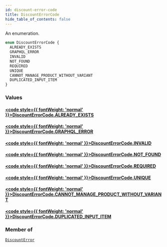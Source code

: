 ```yaml
---
id: discount-error-code
title: DiscountErrorCode
hide_table_of_contents: false
---
```








An enumeration.

```graphql
enum DiscountErrorCode {
  ALREADY_EXISTS
  GRAPHQL_ERROR
  INVALID
  NOT_FOUND
  REQUIRED
  UNIQUE
  CANNOT_MANAGE_PRODUCT_WITHOUT_VARIANT
  DUPLICATED_INPUT_ITEM
}
```


### Values

#### [<code style={{ fontWeight: 'normal' }}>DiscountErrorCode.<b>ALREADY_EXISTS</b></code>](#) 
> 
> 

#### [<code style={{ fontWeight: 'normal' }}>DiscountErrorCode.<b>GRAPHQL_ERROR</b></code>](#) 
> 
> 

#### [<code style={{ fontWeight: 'normal' }}>DiscountErrorCode.<b>INVALID</b></code>](#) 
> 
> 

#### [<code style={{ fontWeight: 'normal' }}>DiscountErrorCode.<b>NOT_FOUND</b></code>](#) 
> 
> 

#### [<code style={{ fontWeight: 'normal' }}>DiscountErrorCode.<b>REQUIRED</b></code>](#) 
> 
> 

#### [<code style={{ fontWeight: 'normal' }}>DiscountErrorCode.<b>UNIQUE</b></code>](#) 
> 
> 

#### [<code style={{ fontWeight: 'normal' }}>DiscountErrorCode.<b>CANNOT_MANAGE_PRODUCT_WITHOUT_VARIANT</b></code>](#) 
> 
> 

#### [<code style={{ fontWeight: 'normal' }}>DiscountErrorCode.<b>DUPLICATED_INPUT_ITEM</b></code>](#) 
> 
> 



### Member of

[`DiscountError`](../../../developer/api-reference/objects/discount-error)  <Badge class="secondary" text="object"/>



